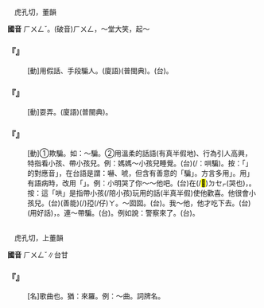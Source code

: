 
=={{ruby|哄|ㄏㄨㄥˇ}}==

　虎孔切，董韻

'''國音''' <rt>ㄏㄨㄥˇ</rt>。(破音)<rt>ㄏㄨㄥ</rt>，～堂大笑{{ruby|。|ㄏㄨㄥˋ}}，起～

    

==='''『{{ruby|哄|ㄏㄨㄥˇ}}{{ruby|騙|ㄆㄧㄢˋ}}』'''===
: [動]用假話、手段騙人。(廈語){{ruby|設|ㄒㄧㄚㆵ}}{{ruby|景|ㄍㄧㄥˋ}}{{ruby|唬|ㄏㆦˋ}}{{ruby|人|·ㄌㄤˊ}}(普閩典)。(台){{ruby|諞|ㄅㄧㄢˋ}}。
    

==='''『{{ruby|哄|ㄏㄨㄥˇ}}{{ruby|弄|ㄋㄨㄥˋ}}』'''===
: [動]耍弄。(廈語){{ruby|創|ㄘㆲ˪}}{{ruby|治|ㄉㄧ˫}}(普閩典)。
    

==='''『{{ruby|哄|ㄏㄨㄥˇ}}』'''===
: [動]①欺騙。如：～騙。②用溫柔的話語(有真半假地)、行為引人高興，特指看小孩、帶小孩兒。例：媽媽～小孩兒睡覺。(台){{ruby|老|ㄌㄠ˫}}{{ruby|母|ㆠㄜˋ}}{{ruby|/|ㆠㄨˋ}}{{ruby|哄|ㄏㄤˋ}}(/{{ruby|騙|ㄆㄧㄢ˪}}：哄騙){{ruby|<mark>&#xffb51;</mark>|ㆣㄧㄣˋ}}{{ruby|仔|ㄚ}}{{ruby|睏|ㄎㄨㄣ˪}}。按：「{{ruby|哄|ㄏㄨㄥˇ}}」的對應音{{ruby|「|ㄏㄤˋ}}」，在台語是謂：嚇、唬，但含有善意的「騙」。方言多用{{ruby|「|ㄆㄧㄢ˪}}」。用{{ruby|「|ㄆㄧㄢ˪}}」有語病時，改用「{{ruby|訹|ㄙㄨㆵ ͘}}」。例：小明哭了你～～他吧。(台){{ruby|明|ㆠㄧㄥˊ}}{{ruby|仔|ㄗㄨㄟˇ}}在(/<mark>&#xf9853;</mark>)<rt>ㄉㆤㆷ</rt>{{ruby|哮|ㄏㄠˋ}}(哭也)，{{ruby|汝|ㄌㄧˋ}}{{ruby|共|ㄍㄚ˫}}{{ruby|騙|ㄆㄧㄢ˪}}{{ruby|付|ㄏㆦ˫}}{{ruby|伊|ㄧ}}{{ruby|恬|ㄉㄧㆰ˫}}。按：這「哄」是指帶小孩(/陪小孩)玩用的話(半真半假)使他歡喜。他很會{{ruby|～|ㄏㄨㄥˇ}}小孩兒。(台){{ruby|伊|ㄧ}}{{ruby|真|ㄐㄧㄣ}}{{ruby|<mark>&#xffa55;</mark>|ㆣㄠˊ}}(善能){{ruby|騙|ㄆㄧㄢ˪}}(/{{ruby|照|ㄐㄧㄠ˪}}{{ruby|顧|ㄍㆦ˪}}){{ruby|細|ㄙㄨㆤ˪}}{{ruby|/|ㄙㆤ˪}}{{ruby|漢|ㄏㄢ˪}}{{ruby|<mark>&#xffb51;</mark>|ㆣㄧㄣˋ}}孲(/仔)<rt>ㄚ</rt>。～囡囡。(台){{ruby|騙|ㄆㄧㄢ˪}}{{ruby|嬰|ㆪ}}{{ruby|仔|ㄚ}}{{ruby|付|ㄏㆦ˫}}{{ruby|睏|ㄎㄨㄣ˪}}。我～他，他才吃下去。(台){{ruby|我|ㆣㄨㄚˋ}}(用好話){{ruby|共|ㄍㄚ˫}}{{ruby|騙|ㄆㄧㄢ˪}}，{{ruby|伊|ㄧ}}{{ruby|即|ㄐㄧㄚㆷ}}{{ruby|食|ㄐㄧㄚㆷ ͘}}{{ruby|落|ㄌㄜㆷ ͘}}{{ruby|去|·ㄎㄧ˪}}。連～帶騙。(台){{ruby|半|ㄅㄨㆩ˪}}{{ruby|哄|ㄏㄤˋ}}{{ruby|半|ㄅㄨㆩ˪}}{{ruby|騙|ㄆㄧㄢ˪}}。例如說：警察來了。(台){{ruby|虎|ㄏㆦˋ}}{{ruby|姑|ㄍㆦ}}{{ruby|婆|ㄅㄜˊ}}{{ruby|會|ㄨㆤ˫}}{{ruby|/|ㆤ˫}}{{ruby|掠|ㄌㄧㄚㆷ ͘}}{{ruby|<mark>&#xffb51;</mark>|ㆣㄧㄣˋ}}{{ruby|仔|ㄚ}}{{ruby|等|ㄉㄧㄥˋ}}{{ruby|等|ㄉㄧㄥˋ}}。
    

=={{ruby|嗊|ㄏㄨㄥˇ}}==

　虎孔切，上董韻

'''國音''' <rt>ㄏㄨㄥˇ</rt>∥台甘

    

==='''『{{ruby|囉|ㄌㄨㄛˊ}}{{ruby|嗊|ㄏㄨㄥˇ}}』'''===
: [名]歌曲也。猶：來羅。例：～曲。詞牌名。
    
